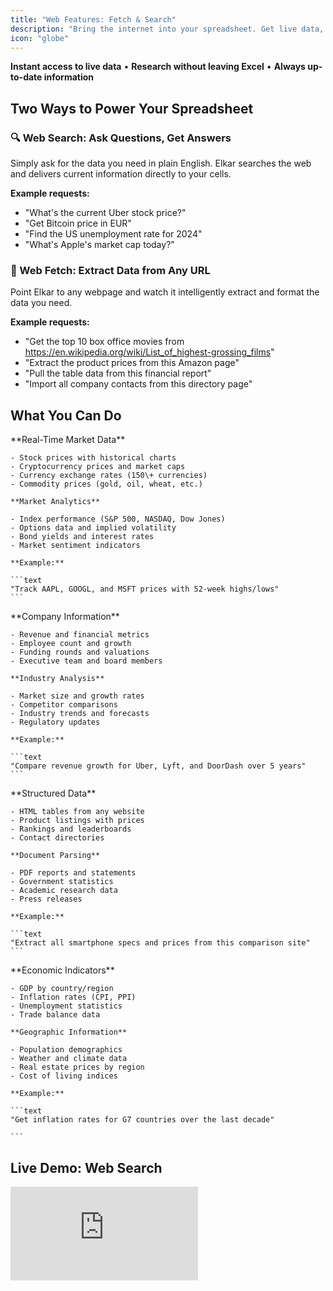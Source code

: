 ```yaml
---
title: "Web Features: Fetch & Search"
description: "Bring the internet into your spreadsheet. Get live data, research information, and verify facts without ever leaving Excel."
icon: "globe"
---
```


**Instant access to live data** • **Research without leaving Excel** • **Always up-to-date information**

## Two Ways to Power Your Spreadsheet

### 🔍 Web Search: Ask Questions, Get Answers

Simply ask for the data you need in plain English. Elkar searches the web and delivers current information directly to your cells.

**Example requests:**

- "What's the current Uber stock price?"
- "Get Bitcoin price in EUR"
- "Find the US unemployment rate for 2024"
- "What's Apple's market cap today?"

### 🔗 Web Fetch: Extract Data from Any URL

Point Elkar to any webpage and watch it intelligently extract and format the data you need.

**Example requests:**

- "Get the top 10 box office movies from https://en.wikipedia.org/wiki/List_of_highest-grossing_films"
- "Extract the product prices from this Amazon page"
- "Pull the table data from this financial report"
- "Import all company contacts from this directory page"

## What You Can Do

<AccordionGroup>
  <Accordion title="📈 Financial & Market Data" icon="chart-line">
    **Real-Time Market Data**

    - Stock prices with historical charts
    - Cryptocurrency prices and market caps
    - Currency exchange rates (150\+ currencies)
    - Commodity prices (gold, oil, wheat, etc.)

    **Market Analytics**

    - Index performance (S&P 500, NASDAQ, Dow Jones)
    - Options data and implied volatility
    - Bond yields and interest rates
    - Market sentiment indicators

    **Example:**

    ```text
    "Track AAPL, GOOGL, and MSFT prices with 52-week highs/lows"
    ```
  </Accordion>
  <Accordion title="🏢 Business Intelligence" icon="building">
    **Company Information**

    - Revenue and financial metrics
    - Employee count and growth
    - Funding rounds and valuations
    - Executive team and board members

    **Industry Analysis**

    - Market size and growth rates
    - Competitor comparisons
    - Industry trends and forecasts
    - Regulatory updates

    **Example:**

    ```text
    "Compare revenue growth for Uber, Lyft, and DoorDash over 5 years"
    ```
  </Accordion>
  <Accordion title="📊 Data Extraction" icon="table">
    **Structured Data**

    - HTML tables from any website
    - Product listings with prices
    - Rankings and leaderboards
    - Contact directories

    **Document Parsing**

    - PDF reports and statements
    - Government statistics
    - Academic research data
    - Press releases

    **Example:**

    ```text
    "Extract all smartphone specs and prices from this comparison site"
    ```
  </Accordion>
  <Accordion title="🌍 Economic & Geographic Data" icon="earth-americas">
    **Economic Indicators**

    - GDP by country/region
    - Inflation rates (CPI, PPI)
    - Unemployment statistics
    - Trade balance data

    **Geographic Information**

    - Population demographics
    - Weather and climate data
    - Real estate prices by region
    - Cost of living indices

    **Example:**

    ```text
    "Get inflation rates for G7 countries over the last decade"
    
    ```
  </Accordion>
</AccordionGroup>

## Live Demo: Web Search

<iframe
  className="w-full aspect-video rounded-xl"
  src="https://www.youtube.com/embed/hVEpWgwALtA?autoplay=1&mute=1&loop=1&playlist=hVEpWgwALtA"
  frameBorder="0"
  allow="accelerometer; autoplay; clipboard-write; encrypted-media; gyroscope; picture-in-picture"
  allowFullScreen
/>
